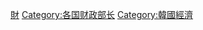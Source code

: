 {{catmore|大韓民國企劃財政部長}}
[[Category:韓國政府部長|財]]
[[Category:各国财政部长|Category:各国财政部长]]
[[Category:韓國經濟|Category:韓國經濟]]